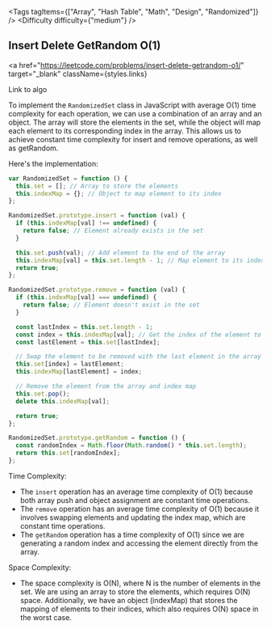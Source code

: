 
<Tags tagItems={["Array", "Hash Table", "Math", "Design", "Randomized"]} />
<Difficulty difficulty={"medium"} />
## Insert Delete GetRandom O(1)

<a
  href="https://leetcode.com/problems/insert-delete-getrandom-o1/"
  target="_blank"
  className={styles.links}
>
  Link to algo
</a>

To implement the `RandomizedSet` class in JavaScript with average O(1) time complexity for each operation, we can use a combination of an array and an object. The array will store the elements in the set, while the object will map each element to its corresponding index in the array. This allows us to achieve constant time complexity for insert and remove operations, as well as getRandom.

Here's the implementation:

```javascript
var RandomizedSet = function () {
  this.set = []; // Array to store the elements
  this.indexMap = {}; // Object to map element to its index
};

RandomizedSet.prototype.insert = function (val) {
  if (this.indexMap[val] !== undefined) {
    return false; // Element already exists in the set
  }

  this.set.push(val); // Add element to the end of the array
  this.indexMap[val] = this.set.length - 1; // Map element to its index
  return true;
};

RandomizedSet.prototype.remove = function (val) {
  if (this.indexMap[val] === undefined) {
    return false; // Element doesn't exist in the set
  }

  const lastIndex = this.set.length - 1;
  const index = this.indexMap[val]; // Get the index of the element to be removed
  const lastElement = this.set[lastIndex];

  // Swap the element to be removed with the last element in the array
  this.set[index] = lastElement;
  this.indexMap[lastElement] = index;

  // Remove the element from the array and index map
  this.set.pop();
  delete this.indexMap[val];

  return true;
};

RandomizedSet.prototype.getRandom = function () {
  const randomIndex = Math.floor(Math.random() * this.set.length);
  return this.set[randomIndex];
};
```

Time Complexity:

- The `insert` operation has an average time complexity of O(1) because both array push and object assignment are constant time operations.
- The `remove` operation has an average time complexity of O(1) because it involves swapping elements and updating the index map, which are constant time operations.
- The `getRandom` operation has a time complexity of O(1) since we are generating a random index and accessing the element directly from the array.

Space Complexity:

- The space complexity is O(N), where N is the number of elements in the set. We are using an array to store the elements, which requires O(N) space. Additionally, we have an object (indexMap) that stores the mapping of elements to their indices, which also requires O(N) space in the worst case.
